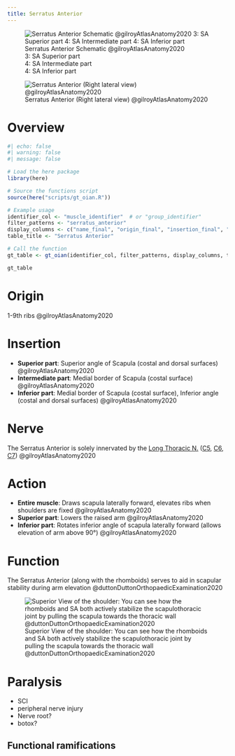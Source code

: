 ```yaml
---
title: Serratus Anterior
---
```



:::{layout-ncol="2"}
![Serratus Anterior Schematic @gilroyAtlasAnatomy2020 </br> 3: SA Superior part </br> 4: SA Intermediate part </br> 4: SA Inferior part](/The Archive/Anatomy/Skeletal Muscles/Upper Limb Muscles/Axioappendicular Anterior Muscles/images/gilroyatlas fig25.27b serratus anterior schematic.png)

![Serratus Anterior (Right lateral view) @gilroyAtlasAnatomy2020](/The Archive/Anatomy/Skeletal Muscles/Upper Limb Muscles/Axioappendicular Anterior Muscles/images/gilroyatlas fig25.27a serratus anterior.png)
:::



# Overview

```r
#| echo: false
#| warning: false
#| message: false

# Load the here package
library(here)

# Source the functions script
source(here("scripts/gt_oian.R"))

# Example usage
identifier_col <- "muscle_identifier"  # or "group_identifier"
filter_patterns <- "serratus_anterior"
display_columns <- c("name_final", "origin_final", "insertion_final", "innervation_final", "action_final")
table_title <- "Serratus Anterior"

# Call the function
gt_table <- gt_oian(identifier_col, filter_patterns, display_columns, table_title)

gt_table
```

# Origin {#origin}
1-9th ribs @gilroyAtlasAnatomy2020

# Insertion {#insertion}


- **Superior part**: Superior angle of Scapula (costal and dorsal surfaces) @gilroyAtlasAnatomy2020
- **Intermediate part**: Medial border of Scapula (costal surface) @gilroyAtlasAnatomy2020
- **Inferior part**: Medial border of Scapula (costal surface), Inferior angle (costal and dorsal surfaces) @gilroyAtlasAnatomy2020


# Nerve

The Serratus Anterior is solely innervated by the [Long Thoracic N.]({{< var ref-long-thoracic-nerve.path >}}) ([C5]({{< var ref-nerve-root.c5 >}}), [C6]({{< var ref-nerve-root.c6 >}}), [C7]({{< var ref-nerve-root.c7 >}})) @gilroyAtlasAnatomy2020

# Action {#action}


- **Entire muscle**: Draws scapula laterally forward, elevates ribs when shoulders are fixed @gilroyAtlasAnatomy2020
- **Superior part**: Lowers the raised arm @gilroyAtlasAnatomy2020 
- **Inferior part**: Rotates inferior angle of scapula laterally forward (allows elevation of arm above 90°) @gilroyAtlasAnatomy2020




# Function

The Serratus Anterior (along with the rhomboids) serves to aid in scapular stability during arm elevation @duttonDuttonOrthopaedicExamination2020 

![Superior View of the shoulder: You can see how the rhomboids and SA both actively stabilize the scapulothoracic joint by pulling the scapula towards the thoracic wall @duttonDuttonOrthopaedicExamination2020](/The Archive/Anatomy/Skeletal Muscles/Upper Limb Muscles/Axioappendicular Posterior Muscles/images/Dutton fig16.2 Superior aspect of shoulder.png)


# Paralysis

- SCI
- peripheral nerve injury
- Nerve root?
- botox?

## Functional ramifications

